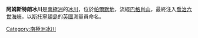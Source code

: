 {{Coord|71|31|S|67|30|W|source:GNIS|display=title}}

'''阿姆斯特朗冰川'''是[[南極洲|南極洲]]的[[冰川|冰川]]，位於[[帕爾默地|帕爾默地]]，流經[[巴格肖山|巴格肖山]]，最終注入[[喬治六世海峽|喬治六世海峽]]，以[[斯托寧頓島|斯托寧頓島]]的[[英國|英國]]測量員命名。

{{Antarctica-geo-stub}}
[[Category:南極洲冰川|Category:南極洲冰川]]